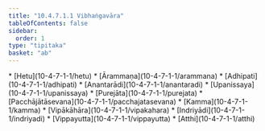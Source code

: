 ```yaml
---
title: "10.4.7.1.1 Vibhaṅgavāra"
tableOfContents: false
sidebar:
  order: 1
type: "tipitaka"
basket: "ab"
---
```



<DynamicBreadcrumb />



<TableOfContents>
* [Hetu](10-4-7-1-1/hetu)
* [Ārammaṇa](10-4-7-1-1/arammana)
* [Adhipati](10-4-7-1-1/adhipati)
* [Anantarādi](10-4-7-1-1/anantaradi)
* [Upanissaya](10-4-7-1-1/upanissaya)
* [Purejāta](10-4-7-1-1/purejata)
* [Pacchājātāsevana](10-4-7-1-1/pacchajatasevana)
* [Kamma](10-4-7-1-1/kamma)
* [Vipākāhāra](10-4-7-1-1/vipakahara)
* [Indriyādi](10-4-7-1-1/indriyadi)
* [Vippayutta](10-4-7-1-1/vippayutta)
* [Atthi](10-4-7-1-1/atthi)
</TableOfContents>